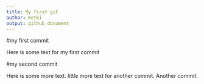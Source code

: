 ```yaml
---
title: My first git
author: Ketki
output: github_document
---
```

#my first commit

Here is some text for my first commit


#my second commit

Here is some more text. little more text for another commit. Another commit.
